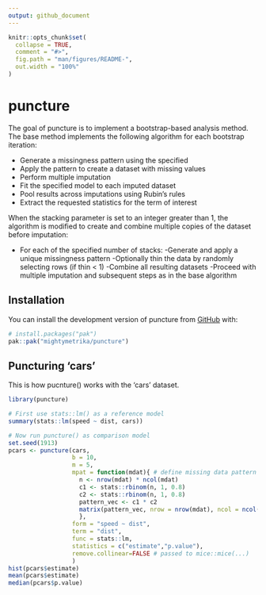 ```yaml
---
output: github_document
---
```


<!-- README.md is generated from README.Rmd. Please edit that file -->

```r
knitr::opts_chunk$set(
  collapse = TRUE,
  comment = "#>",
  fig.path = "man/figures/README-",
  out.width = "100%"
)
```

# puncture

<!-- badges: start -->
<!-- badges: end -->

The goal of puncture is to implement a bootstrap-based analysis method. The base method implements the following algorithm for each bootstrap iteration:

- Generate a missingness pattern using the specified
- Apply the pattern to create a dataset with missing values
- Perform multiple imputation
- Fit the specified model to each imputed dataset
- Pool results across imputations using Rubin's rules
- Extract the requested statistics for the term of interest

When the stacking parameter is set to an integer greater than 1, the algorithm is modified to create and combine multiple copies of the dataset before imputation:

- For each of the specified number of stacks:
  -Generate and apply a unique missingness pattern
  -Optionally thin the data by randomly selecting rows (if thin < 1)
  -Combine all resulting datasets
  -Proceed with multiple imputation and subsequent steps as in the base algorithm


## Installation

You can install the development version of puncture from [GitHub](https://github.com/) with:

``` r
# install.packages("pak")
pak::pak("mightymetrika/puncture")
```

## Puncturing 'cars'

This is how pucnture() works with the 'cars' dataset.

```r
library(puncture)

# First use stats::lm() as a reference model
summary(stats::lm(speed ~ dist, cars))

# Now run puncture() as comparison model
set.seed(1913)
pcars <- puncture(cars,
                  b = 10,
                  m = 5,
                  mpat = function(mdat){ # define missing data pattern
                    n <- nrow(mdat) * ncol(mdat)
                    c1 <- stats::rbinom(n, 1, 0.8)
                    c2 <- stats::rbinom(n, 1, 0.8)
                    pattern_vec <- c1 * c2
                    matrix(pattern_vec, nrow = nrow(mdat), ncol = ncol(mdat))
                    },
                  form = "speed ~ dist",
                  term = "dist",
                  func = stats::lm,
                  statistics = c("estimate","p.value"),
                  remove.collinear=FALSE # passed to mice::mice(...)
                  )
hist(pcars$estimate)
mean(pcars$estimate)
median(pcars$p.value)
```
